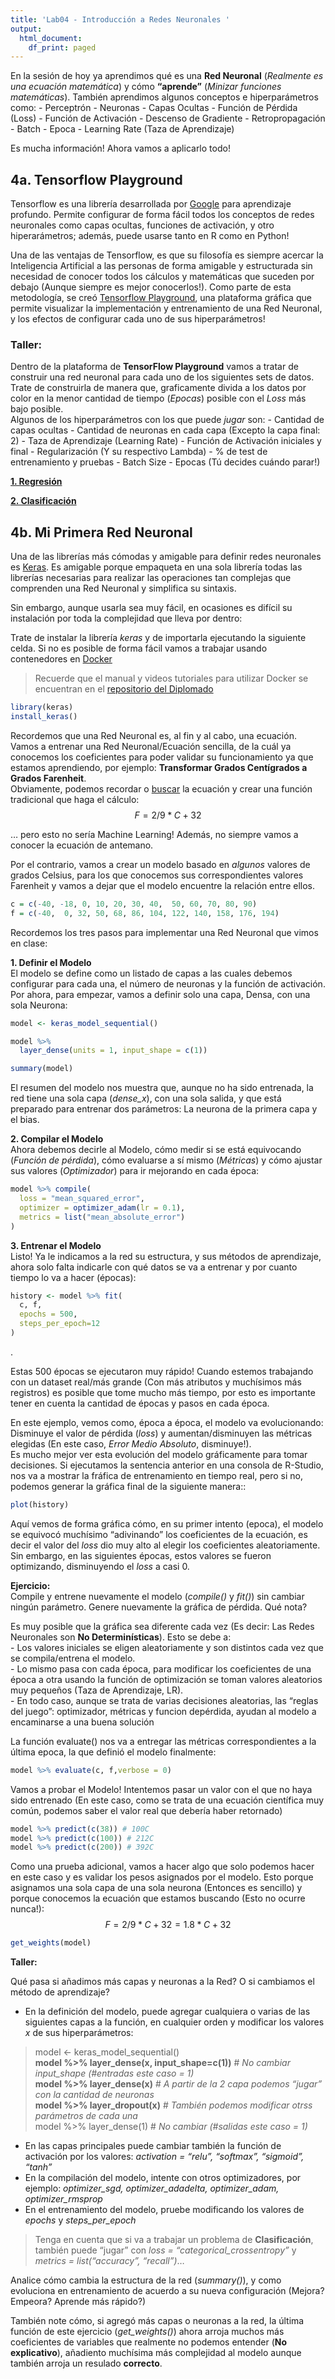 ```yaml
---
title: 'Lab04 - Introducción a Redes Neuronales '
output:
  html_document:
    df_print: paged
---
```


En la sesión de hoy ya aprendimos qué es una **Red Neuronal** (*Realmente es una ecuación matemática*) y cómo **"aprende"** (*Minizar funciones matemáticas*).  También aprendimos algunos conceptos e hiperparámetros como:
- Perceptrón
- Neuronas
- Capas Ocultas
- Función de Pérdida (Loss)
- Función de Activación
- Descenso de Gradiente
- Retropropagación
- Batch
- Epoca
- Learning Rate (Taza de Aprendizaje)

Es mucha información!  Ahora vamos a aplicarlo todo!

## 4a. Tensorflow Playground

Tensorflow es una librería desarrollada por [Google](https://www.tensorflow.org/?hl=es-419) para aprendizaje profundo. Permite configurar de forma fácil todos los conceptos de redes neuronales como capas ocultas, funciones de activación, y otro hiperarámetros; además, puede usarse tanto en R como en Python!  

Una de las ventajas de Tensorflow, es que su filosofía es siempre acercar la Inteligencia Artificial a las personas de forma amigable y estructurada sin necesidad de conocer todos los cálculos y matemáticas que suceden por debajo (Aunque siempre es mejor conocerlos!).  Como parte de esta metodología, se creó [Tensorflow Playground](https://playground.tensorflow.org/), una plataforma gráfica que permite visualizar la implementación y entrenamiento de una Red Neuronal, y los efectos de configurar cada uno de sus hiperparámetros!  

### Taller:  
Dentro de la plataforma de **TensorFlow Playground** vamos a tratar de construir una red neuronal para cada uno de los siguientes sets de datos.  Trate de construirla de manera que, graficamente divida a los datos por color en la menor cantidad de tiempo (*Epocas*) posible con el *Loss* más bajo posible.  
Algunos de los hiperparámetros con los que puede *jugar* son: 
- Cantidad de capas ocultas
- Cantidad de neuronas en cada capa (Excepto la capa final: 2)
- Taza de Aprendizaje (Learning Rate)
- Función de Activación iniciales y final
- Regularización (Y su respectivo Lambda)
- % de test de entrenamiento y pruebas
- Batch Size
- Epocas (Tú decides cuándo parar!)


[**1. Regresión**  ](https://playground.tensorflow.org/#activation=tanh&batchSize=4&dataset=circle&regDataset=reg-gauss&learningRate=1&regularizationRate=0&noise=0&networkShape=4,4,2&seed=0.48832&showTestData=false&discretize=false&percTrainData=80&x=true&y=true&xTimesY=true&xSquared=true&ySquared=true&cosX=false&sinX=true&cosY=false&sinY=true&collectStats=false&problem=regression&initZero=false&hideText=false)  

[**2. Clasificación**](https://playground.tensorflow.org/#activation=tanh&batchSize=10&dataset=spiral&regDataset=reg-plane&learningRate=1&regularizationRate=0&noise=0&networkShape=4,2&seed=0.88013&showTestData=false&discretize=false&percTrainData=50&x=true&y=true&xTimesY=false&xSquared=false&ySquared=false&cosX=false&sinX=false&cosY=false&sinY=false&collectStats=false&problem=classification&initZero=false&hideText=false)  

## 4b. Mi Primera Red Neuronal  

Una de las librerías más cómodas y amigable para definir redes neuronales es [Keras](https://keras.rstudio.com/reference/index.html).  Es amigable porque empaqueta en una sola librería todas las librerías necesarias para realizar las operaciones tan complejas que comprenden una Red Neuronal y simplifica su sintaxis.  

Sin embargo, aunque usarla sea muy fácil, en ocasiones es difícil su instalación por toda la complejidad que lleva por dentro:  

Trate de instalar la librería *keras* y de importarla ejecutando la siguiente celda.  Si no es posible de forma fácil vamos a trabajar usando contenedores en [Docker](https://www.docker.com/)

> Recuerde que el manual y videos tutoriales para utilizar Docker se encuentran en el [repositorio del Diplomado](https://drive.google.com/drive/u/0/folders/1EFve1_7l0X1xpPR6qVR0mikJ0WYbMYgn)


```r
library(keras)
install_keras()
```

Recordemos que una Red Neuronal es, al fin y al cabo, una ecuación.  Vamos a entrenar una Red Neuronal/Ecuación sencilla, de la cuál ya conocemos los coeficientes para poder validar su funcionamiento ya que estamos aprendiendo, por ejemplo: **Transformar Grados Centígrados a Grados Farenheit**.  
Obviamente, podemos recordar o [buscar](https://www.google.com/search?sxsrf=ALeKk02bpoMAGFjDz3hSNDjPDDcynzjCTg%3A1602822358031&source=hp&ei=1SCJX-uDO-fO5gLo-InoCA&q=c+to+f&oq=c+to+f&gs_lcp=CgZwc3ktYWIQAzIECCMQJzIECAAQQzIFCAAQywEyBQgAEMsBMgUIABDLATIFCAAQywEyBQgAEMsBMgUIABDLATIFCAAQywEyBQgAEMsBOgcIABCxAxBDOgUIABCxAzoCCAA6CAgAELEDEIMBOgUILhCxAzoHCAAQFBCHAjoCCC5Q9w5Y4BRg0xVoAHAAeACAAY0BiAGFBZIBAzIuNJgBAKABAaoBB2d3cy13aXo&sclient=psy-ab&ved=0ahUKEwirwqPKorjsAhVnp1kKHWh8Ao0Q4dUDCAc&uact=5) la ecuación y crear una función tradicional que haga el cálculo:  
$$ F = 2/9*C + 32 $$

... pero esto no sería Machine Learning!  Además, no siempre vamos a conocer la ecuación de antemano.  

Por el contrario, vamos a crear un modelo basado en *algunos* valores de grados Celsius, para los que conocemos sus correspondientes valores Farenheit y vamos a dejar que el modelo encuentre la relación entre ellos.

```r
c = c(-40, -18, 0, 10, 20, 30, 40,  50, 60, 70, 80, 90)
f = c(-40,  0, 32, 50, 68, 86, 104, 122, 140, 158, 176, 194)
```

Recordemos los tres pasos para implementar una Red Neuronal que vimos en clase:  

**1. Definir el Modelo**  
El modelo se define como un listado de capas a las cuales debemos configurar para cada una, el número de neuronas y la función de activación.  Por ahora, para empezar, vamos a definir solo una capa, Densa, con una sola Neurona:

```r
model <- keras_model_sequential() 

model %>% 
  layer_dense(units = 1, input_shape = c(1)) 

summary(model)
```

El resumen del modelo nos muestra que, aunque no ha sido entrenada, la red tiene una sola capa (*dense_x*), con una sola salida, y que está preparado para entrenar dos parámetros: La neurona de la primera capa y el bias.  

**2. Compilar el Modelo**  
Ahora debemos decirle al Modelo, cómo medir si se está equivocando (*Función de pérdida*), cómo evaluarse a sí mismo (*Métricas*) y cómo ajustar sus valores (*Optimizador*) para ir mejorando en cada época:

```r
model %>% compile(
  loss = "mean_squared_error",
  optimizer = optimizer_adam(lr = 0.1),
  metrics = list("mean_absolute_error")
)
```
**3. Entrenar el Modelo**  
Listo! Ya le indicamos a la red su estructura, y sus métodos de aprendizaje, ahora solo falta indicarle con qué datos se va a entrenar y por cuanto tiempo lo va a hacer (épocas):

```r
history <- model %>% fit(
  c, f, 
  epochs = 500,
  steps_per_epoch=12
)
```
.

Estas 500 épocas se ejecutaron muy rápido!  Cuando estemos trabajando con un dataset real/más grande (Con más atributos y muchísimos más registros) es posible que tome mucho más tiempo, por esto es importante tener en cuenta la cantidad de épocas y pasos en cada época.  

En este ejemplo, vemos como, época a época, el modelo va evolucionando: Disminuye el valor de pérdida (*loss*) y aumentan/disminuyen las métricas elegidas (En este caso, *Error Medio Absoluto*, disminuye!).  
Es mucho mejor ver esta evolución del modelo gráficamente para tomar decisiones.  Si ejecutamos la sentencia anterior en una consola de R-Studio, nos va a mostrar la fráfica de entrenamiento en tiempo real, pero si no, podemos generar la gráfica final de la siguiente manera::

```r
plot(history)
```

Aquí vemos de forma gráfica cómo, en su primer intento (epoca), el modelo se equivocó muchísimo "adivinando" los coeficientes de la ecuación, es decir el valor del *loss* dio muy alto al elegir los coeficientes aleatoriamente.  Sin embargo, en las siguientes épocas, estos valores se fueron optimizando, disminuyendo el *loss* a casi 0.  

**Ejercicio:**  
Compile y entrene nuevamente el modelo (*compile()* y *fit()*) sin cambiar ningún parámetro.  Genere nuevamente la gráfica de pérdida.  Qué nota?  

Es muy posible que la gráfica sea diferente cada vez (Es decir: Las Redes Neuronales son **No Determinísticas**).  Esto se debe a:  
- Los valores iniciales se eligen aleatoriamente y son distintos cada vez que se compila/entrena el modelo.  
- Lo mismo pasa con cada época, para modificar los coeficientes de una época a otra usando la función de optimización se toman valores aleatorios muy pequeños (Taza de Aprendizaje, LR).  
- En todo caso, aunque se trata de varias decisiones aleatorias, las "reglas del juego": optimizador, métricas y funcion depérdida, ayudan al modelo a encaminarse a una buena solución  

La función evaluate() nos va a entregar las métricas correspondientes a la última epoca, la que definió el modelo finalmente:

```r
model %>% evaluate(c, f,verbose = 0)
```
Vamos a probar el Modelo!  Intentemos pasar un valor con el que no haya sido entrenado (En este caso, como se trata de una ecuación científica muy común, podemos saber el valor real que debería haber retornado)

```r
model %>% predict(c(38)) # 100C
model %>% predict(c(100)) # 212C
model %>% predict(c(200)) # 392C
```
Como una prueba adicional, vamos a hacer algo que solo podemos hacer en este caso y es validar los pesos asignados por el modelo. Esto porque asignamos una sola capa de una sola neurona (Entonces es sencillo) y porque conocemos la ecuación que estamos buscando (Esto no ocurre nunca!):  
$$ F = 2/9*C + 32 = 1.8*C + 32$$
```r
get_weights(model)
```
**Taller:**  

Qué pasa si añadimos más capas y neuronas a la Red? O si cambiamos el método de aprendizaje?

- En la definición del modelo, puede agregar cualquiera o varias de las siguientes capas a la función, en cualquier orden y modificar los valores *x* de sus hiperparámetros:

>model <- keras_model_sequential()   
    **model %>% layer_dense(x, input_shape=c(1))** # *No cambiar input_shape (#entradas este caso = 1)*  
    **model %>% layer_dense(x)** # *A partir de la 2 capa podemos "jugar" con la cantidad de neuronas*  
    **model %>% layer_dropout(x)** # *También podemos modificar otrss parámetros de cada una*  
    model %>% layer_dense(1) # *No cambiar (#salidas este caso = 1)* 
    
- En las capas principales puede cambiar también la función de activación por los valores: *activation = "relu", "softmax", "sigmoid", "tanh"*
- En la compilación del modelo, intente con otros optimizadores, por ejemplo: *optimizer_sgd, optimizer_adadelta, optimizer_adam, optimizer_rmsprop*
- En el entrenamiento del modelo, pruebe modificando los valores de *epochs* y *steps_per_epoch*  

> Tenga en cuenta que si va a trabajar un problema de **Clasificación**, también puede "jugar" con *loss = "categorical_crossentropy"* y *metrics = list("accuracy", "recall")*...

Analice cómo cambia la estructura de la red (*summary()*), y como evoluciona en entrenamiento de acuerdo a su nueva configuración (Mejora? Empeora? Aprende más rápido?)  

También note cómo, si agregó más capas o neuronas a la red, la última función de este ejercicio (*get_weights()*) ahora arroja muchos más coeficientes de variables que realmente no podemos entender (**No explicativo**), añadiento muchísima más complejidad al modelo aunque también arroja un resulado **correcto**.